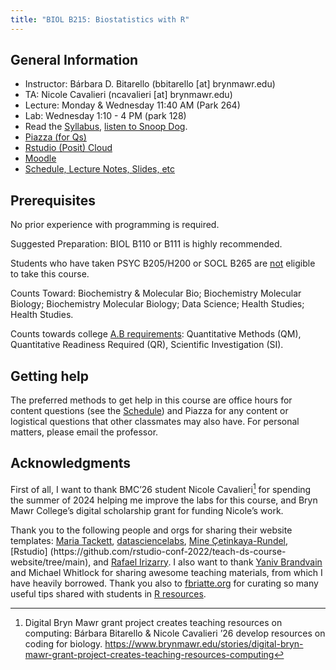 ```yaml
---
title: "BIOL B215: Biostatistics with R"
---
```


## General Information

-   Instructor: Bárbara D. Bitarello (bbitarello \[at\] brynmawr.edu)
-   TA: Nicole Cavalieri (ncavalieri \[at\] brynmawr.edu)
-   Lecture: Monday & Wednesday 11:40 AM (Park 264)
-   Lab: Wednesday 1:10 - 4 PM (park 128)
-   Read the [Syllabus](syllabus.qmd), [listen to Snoop Dog](https://www.youtube.com/embed/aL_fP5axQV4).
-   [Piazza (for Qs)](https://piazza.com/brynmawr/fall2025/bmcbiolb215001f25)
-   [Rstudio (Posit) Cloud](https://posit.cloud/spaces/678147/join?access_code=hl0WMhTu8LNwvW1hn-uIdm_lx1Xm8sCjIUMwCW24)
-   [Moodle](https://moodle.brynmawr.edu/course/section.php?id=85427)
-   [Schedule, Lecture Notes, Slides, etc](schedule.qmd)

## Prerequisites

No prior experience with programming is required.

Suggested Preparation: BIOL B110 or B111 is highly recommended.

Students who have taken PSYC B205/H200 or SOCL B265 are [not]{.underline} eligible to take this course.

Counts Toward: Biochemistry & Molecular Bio; Biochemistry Molecular Biology; Biochemistry Molecular Biology; Data Science; Health Studies; Health Studies.

Counts towards college [A.B requirements](https://www.brynmawr.edu/inside/academic-information/registrar/registration/degree-requirements): Quantitative Methods (QM), Quantitative Readiness Required (QR), Scientific Investigation (SI).

## Getting help

The preferred methods to get help in this course are office hours for content questions (see the [Schedule](schedule.qmd)) and Piazza for any content or logistical questions that other classmates may also have. For personal matters, please email the professor.

## Acknowledgments

First of all, I want to thank BMC'26 student Nicole Cavalieri[^1] for spending the summer of 2024 helping me improve the labs for this course, and Bryn Mawr College's digital scholarship grant for funding Nicole's work.

[^1]: Digital Bryn Mawr grant project creates teaching resources on computing: Bárbara Bitarello & Nicole Cavalieri '26 develop resources on coding for biology. <https://www.brynmawr.edu/stories/digital-bryn-mawr-grant-project-creates-teaching-resources-computing>

Thank you to the following people and orgs for sharing their website templates: [Maria Tackett](https://github.com/matackett),  [datasciencelabs](https://github.com/datasciencelabs),  [Mine Çetinkaya-Rundel](https://github.com/mine-cetinkaya-rundel), [Rstudio] (https://github.com/rstudio-conf-2022/teach-ds-course-website/tree/main), and [Rafael Irizarry](https://github.com/rafalab). I also want to thank [Yaniv Brandvain](https://brandvainlab.wordpress.com/) and Michael Whitlock for sharing awesome teaching materials,  from which I have heavily borrowed. Thank you also to [fbriatte.org](https://f.briatte.org/r/asking-r-questions) for curating so many useful tips shared with students in [R resources](rlearn.html).
